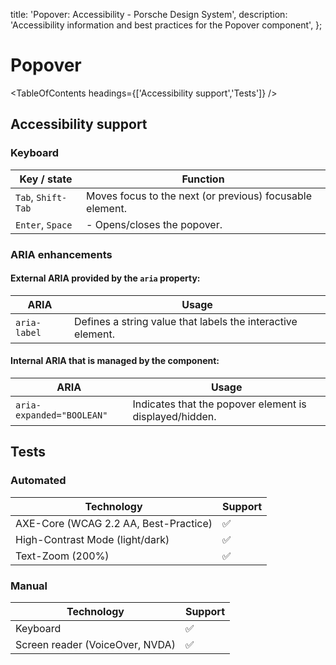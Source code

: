 
  title: 'Popover: Accessibility - Porsche Design System',
  description: 'Accessibility information and best practices for the Popover component',
};

# Popover <ComponentStatus tagName="p-popover"></ComponentStatus>

<TableOfContents headings={['Accessibility support','Tests']} />

## Accessibility support

### Keyboard

| Key / state        | Function                                                 |
| ------------------ | -------------------------------------------------------- |
| `Tab`, `Shift-Tab` | Moves focus to the next (or previous) focusable element. |
| `Enter`, `Space`   | - Opens/closes the popover.                              |

### ARIA enhancements

#### External **ARIA** provided by the `aria` property:

| ARIA         | Usage                                                       |
| ------------ | ----------------------------------------------------------- |
| `aria-label` | Defines a string value that labels the interactive element. |

#### Internal **ARIA** that is managed by the component:

| ARIA                      | Usage                                                   |
| ------------------------- | ------------------------------------------------------- |
| `aria-expanded="BOOLEAN"` | Indicates that the popover element is displayed/hidden. |

## Tests

### Automated

| Technology                            | Support |
| ------------------------------------- | ------- |
| AXE-Core (WCAG 2.2 AA, Best-Practice) | ✅      |
| High-Contrast Mode (light/dark)       | ✅      |
| Text-Zoom (200%)                      | ✅      |

### Manual

| Technology                      | Support |
| ------------------------------- | ------- |
| Keyboard                        | ✅      |
| Screen reader (VoiceOver, NVDA) | ✅      |
